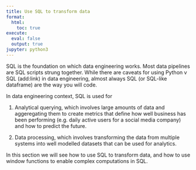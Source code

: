 ```yaml
---
title: Use SQL to transform data
format:
  html:
    toc: true
execute:
  eval: false
  output: true
jupyter: python3
---
```



SQL is the foundation on which data engineering works. Most data pipelines are SQL scripts strung together. While there are caveats for using Python v SQL (add:link) in data engineering, almost always SQL (or SQL-like dataframe) are the way you will code.

In data engineering context, SQL is used for 

1. Analytical querying, which involves large amounts of data and aggeregating them to create metrics that define how well business has been performing (e.g. daily active users for a social media company) and how to predict the future.

2. Data processing, which involves transforming the data from multiple systems into well modelled datasets that can be used for analytics.

In this section we will see how to use SQL to transform data, and how to use window functions to enable complex computations in SQL.

